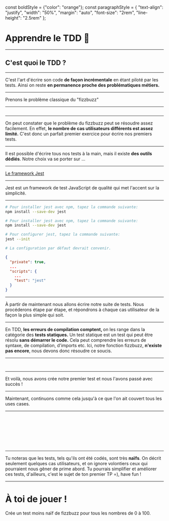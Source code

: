 const boldStyle = {"color": "orange"};
const paragraphStyle = { 
    "text-align": "justify", 
    "width": "50%", 
    "margin": "auto", 
    "font-size": "2rem", 
    "line-height": "2.5rem"
};

# Apprendre le TDD 👋

---

## C'est quoi le TDD ? 

---

<div style={paragraphStyle}>
    <p>
    C'est l'art d'écrire son code <strong style={boldStyle}>de façon incrémentale</strong> en 
    étant piloté par les tests. Ainsi on reste <strong style={boldStyle}>en permanence proche des problématiques 
    métiers.</strong>
    </p>
</div>

---

Prenons le problème classique du "fizzbuzz"

---

<CodeSurfer>

```ts file=./src/tdd/fizzbuzz.problem.ts title="Le fizzbuzz" subtitle="Premièrement, exposons le problème"
```

</CodeSurfer>

---

<div style={paragraphStyle}>
    <p>
    On peut constater que le problème du fizzbuzz peut se résoudre assez facilement.
    En effet, <strong style={boldStyle}>le nombre de cas utilisateurs différents est assez limité.</strong>
    C'est donc un parfait premier exercice pour écrire nos premiers tests.
    </p>
</div>

---

<div style={paragraphStyle}>
    <p>
    Il est  possible d'écrire tous nos tests à la main, mais il existe <strong style={boldStyle}>des outils dédiés</strong>.
    Notre choix va se porter sur ... 
    </p>
</div>

---

[Le framework Jest](https://jestjs.io/fr/)

---

Jest est un framework de test JavaScript de qualité qui met l'accent sur la simplicité.

---

<CodeSurfer>

```bash title="Installer jest" subtitle="installer jest avec npm"
# Pour installer jest avec npm, tapez la commande suivante:
npm install --save-dev jest
```

```bash title="Configurer jest" subtitle="initialiser jest"
# Pour installer jest avec npm, tapez la commande suivante:
npm install --save-dev jest

# Pour configurer jest, tapez la commande suivante: 
jest --init

# La configuration par défaut devrait convenir.
```

```json title="Utiliser jest" subtitle="configurer le package.json"
{
  "private": true,
  ...
  "scripts": {
    ...
    "test": "jest"
  }
}

```

</CodeSurfer>

---

<div style={paragraphStyle}>
    <p>
    À partir de maintenant nous allons écrire notre suite de tests.
    Nous procéderons étape par étape, et répondrons à chaque cas utilisateur
    de la façon la plus simple qui soit.
    </p>
</div>

---

<div style={paragraphStyle}>
    <p>
    En TDD, <strong style={boldStyle}>les erreurs de compilation comptent, </strong> on les range dans la catégorie des 
    <strong style={boldStyle}> tests statiques.</strong> Un test statique est un test qui peut être résolu <strong style={boldStyle}>sans démarrer le code.</strong> 
    Cela peut comprendre les erreurs de syntaxe, de compilation, d'imports etc. Ici, notre fonction fizzbuzz, <strong style={boldStyle}>n'existe pas encore</strong>, nous devons donc résoudre ce soucis. 
    </p>
</div>

---

<CodeSurfer>

```ts file=./src/tdd/fizzbuzz1.spec.ts title="On doit pouvoir utiliser la fonction" subtitle="Premier test"
```

```ts file=./src/tdd/fizzbuzz.solution1.ts title="On doit pouvoir utiliser la fonction" subtitle="Le code minimum"
```

</CodeSurfer>

---

Et voilà, nous avons crée notre premier test et nous l'avons passé avec succès !

---

Maintenant, continuons comme cela jusqu'à ce que l'on ait couvert tous les uses cases.

---

<CodeSurfer>

```ts file=./src/tdd/fizzbuzz2.spec.ts title="On doit pouvoir utiliser la fonction" subtitle="2ème test"
```

```ts file=./src/tdd/fizzbuzz.solution2.ts title="On doit pouvoir utiliser la fonction" subtitle="Le code minimum"
```

```ts file=./src/tdd/fizzbuzz3.spec.ts title="On doit pouvoir utiliser la fonction" subtitle="3ème test"
```

```ts file=./src/tdd/fizzbuzz.solution3.ts title="On doit pouvoir utiliser la fonction" subtitle="Le code minimum"
```

```ts file=./src/tdd/fizzbuzz4.spec.ts title="On doit pouvoir utiliser la fonction" subtitle="4ème test"
```

```ts file=./src/tdd/fizzbuzz.solution4.ts title="On doit pouvoir utiliser la fonction" subtitle="Le code minimum"
```

```ts file=./src/tdd/fizzbuzz5.spec.ts title="On doit pouvoir utiliser la fonction" subtitle="5ème test"
```

```ts file=./src/tdd/fizzbuzz.solution5.ts title="On doit pouvoir utiliser la fonction" subtitle="Le code minimum"
```

</CodeSurfer>

---

<div style={paragraphStyle}>
    <p>
        Tu noteras que les tests, tels qu'ils ont été codés, sont très <strong style={boldStyle}>naïfs</strong>.
        On décrit seulement quelques cas utilisateurs, et on ignore volontiers ceux qui pourraient nous gêner 
        de prime abord. Tu pourrais simplifier et améliorer ces tests, d'ailleurs, c'est le sujet de ton premier TP =), have fun !
    </p>
</div>

---

# À toi de jouer !

Crée un test moins naïf de fizzbuzz pour tous les nombres de 0 à 100.

